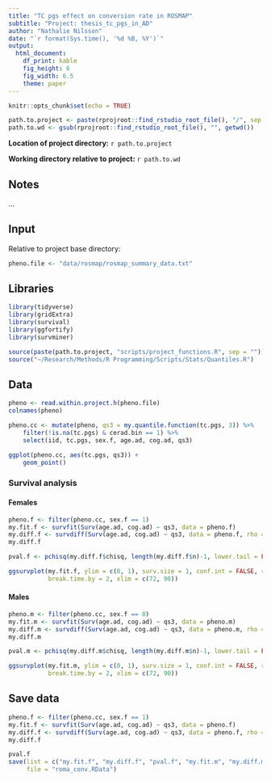 ```yaml
---
title: "TC pgs effect on conversion rate in ROSMAP"
subtitle: "Project: thesis_tc_pgs_in_AD"
author: "Nathalie Nilsson"
date: "`r format(Sys.time(), '%d %B, %Y')`"
output: 
  html_document: 
    df_print: kable
    fig_height: 6
    fig_width: 6.5
    theme: paper
---
```


```r
knitr::opts_chunk$set(echo = TRUE)
```

```r
path.to.project <- paste(rprojroot::find_rstudio_root_file(), "/", sep = "")
path.to.wd <- gsub(rprojroot::find_rstudio_root_file(), "", getwd())
```
**Location of project directory:** `r path.to.project`

**Working directory relative to project:** `r path.to.wd`

## Notes
...

## Input
Relative to project base directory:
```r
pheno.file <- "data/rosmap/rosmap_summary_data.txt"
```

## Libraries
```r
library(tidyverse)
library(gridExtra)
library(survival)
library(ggfortify)
library(survminer)

source(paste(path.to.project, "scripts/project_functions.R", sep = ""))
source("~/Research/Methods/R Programming/Scripts/Stats/Quantiles.R")
```

## Data
```r
pheno <- read.within.project.h(pheno.file)
colnames(pheno)
```

```r
pheno.cc <- mutate(pheno, qs3 = my.quantile.function(tc.pgs, 3)) %>% 
    filter(!is.na(tc.pgs) & cerad.bin == 1) %>%
    select(iid, tc.pgs, sex.f, age.ad, cog.ad, qs3)

ggplot(pheno.cc, aes(tc.pgs, qs3)) +
    geom_point()
```


### Survival analysis

#### Females
```r
pheno.f <- filter(pheno.cc, sex.f == 1)
my.fit.f <- survfit(Surv(age.ad, cog.ad) ~ qs3, data = pheno.f)
my.diff.f <- survdiff(Surv(age.ad, cog.ad) ~ qs3, data = pheno.f, rho = 0.5)
my.diff.f

pval.f <- pchisq(my.diff.f$chisq, length(my.diff.f$n)-1, lower.tail = FALSE) %>% signif(4)

ggsurvplot(my.fit.f, ylim = c(0, 1), surv.size = 1, conf.int = FALSE, risk.table = TRUE, risk.table.y.text = FALSE,
           break.time.by = 2, xlim = c(72, 90))
```

#### Males
```r
pheno.m <- filter(pheno.cc, sex.f == 0)
my.fit.m <- survfit(Surv(age.ad, cog.ad) ~ qs3, data = pheno.m)
my.diff.m <- survdiff(Surv(age.ad, cog.ad) ~ qs3, data = pheno.m, rho = 0.5)
my.diff.m

pval.m <- pchisq(my.diff.m$chisq, length(my.diff.m$n)-1, lower.tail = FALSE) %>% signif(4)

ggsurvplot(my.fit.m, ylim = c(0, 1), surv.size = 1, conf.int = FALSE, risk.table = TRUE, risk.table.y.text = FALSE,
           break.time.by = 2, xlim = c(72, 90))
```

## Save data
```r
pheno.f <- filter(pheno.cc, sex.f == 1)
my.fit.f <- survfit(Surv(age.ad, cog.ad) ~ qs3, data = pheno.f)
my.diff.f <- survdiff(Surv(age.ad, cog.ad) ~ qs3, data = pheno.f, rho = 0.5)
my.diff.f

pval.f 
save(list = c("my.fit.f", "my.diff.f", "pval.f", "my.fit.m", "my.diff.m", "pval.m"), 
     file = "roma_conv.RData")
```

